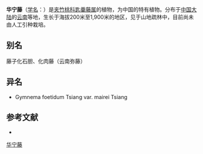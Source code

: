 {{Speciesbox
| name = 华宁藤
| status = 
| status_system = 
| image =
| genus = Gymnema
| species = foetidum
| authority = [[蒋英_(植物学家)|Tsiang]]
| subdivision_ranks =[[变种|变种]]
| subdivision =
* 华宁藤 ''G. f.'' var. ''foetidum''
* [[毛脉华宁藤|毛脉华宁藤]] ''G. f.'' var. ''mairei''
}}

'''华宁藤'''（[[学名|学名]]：{{lang|la|''Gymnema foetidum''}}）是[[夹竹桃科|夹竹桃科]][[匙羹藤属|匙羹藤属]]的植物，为中国的特有植物。分布于[[中国大陆|中国大陆]]的[[云南|云南]]等地，生长于海拔200米至1,900米的地区，见于山地疏林中，目前尚未由人工引种栽培。

== 别名 ==
藤子化石胆、化肉藤（云南弥藤）

== 异名 ==
* Gymnema foetidum Tsiang var. mairei Tsiang

== 参考文献 ==
<div class="references-small">
* {{cite web| url =http://www.bioinfo.cn/db05/KmzwSpecies.php?action=view&id=1754| title =华宁藤（原变种）| work =《中国高等植物数据库全库》| publisher =中国科学院微生物研究所| author =昆明植物研究所| accessdate =2009-02-22| deadurl =yes| archiveurl =https://web.archive.org/web/20160305000600/http://www.bioinfo.cn/db05/KmzwSpecies.php?action=view&id=1754| archivedate =2016-03-05}}
</div>
{{Taxonbar|from=Q10905667}}

[[Category:匙羹藤属|华宁藤]]


{{植物小作品}}